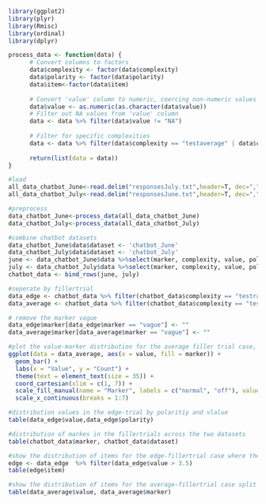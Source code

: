 
```{r}
library(ggplot2)
library(plyr)
library(Rmisc)
library(ordinal)
library(dplyr)
```

```{r}
process_data <- function(data) {
      # Convert columns to factors
      data$complexity <- factor(data$complexity)
      data$polarity <- factor(data$polarity)
      data$item<-factor(data$item)
        
      # Convert 'value' column to numeric, coercing non-numeric values to NA
      data$value <- as.numeric(as.character(data$value))
      # Filter out NA values from 'value' column
      data <- data %>% filter(data$value != "NA")
      
      # Filter for specific complexities
      data <- data %>% filter(data$complexity == "testaverage" | data$complexity == "testrating")
      
      return(list(data = data))
}
```

```{r}
#load
all_data_chatbot_June<-read.delim("responsesJuly.txt",header=T, dec=",")
all_data_chatbot_July<-read.delim("responsesJune.txt",header=T, dec=",")

#preprocess
data_chatbot_June<-process_data(all_data_chatbot_June)
data_chatbot_July<-process_data(all_data_chatbot_July)

#combine chatbot datasets
data_chatbot_June$data$dataset <- 'chatbot_June'
data_chatbot_July$data$dataset <- 'chatbot_July'
june <- data_chatbot_June$data %>%select(marker, complexity, value, polarity, variable, item, dataset) 
july <- data_chatbot_July$data %>%select(marker, complexity, value, polarity, variable, item, dataset) 
chatbot_data <- bind_rows(june, july)

#seperate by fillertrial
data_edge <- chatbot_data %>% filter(chatbot_data$complexity == "testrating")
data_average <- chatbot_data %>% filter(chatbot_data$complexity == "testaverage")
```

```{r}
# remove the marker vague 
data_edge$marker[data_edge$marker == "vague"] <- ""
data_average$marker[data_average$marker == "vague"] <- ""

#plot the value-marker distribution for the average filler trial case, 
ggplot(data = data_average, aes(x = value, fill = marker)) +  
  geom_bar() +  
  labs(x = "Value", y = "Count") +
  theme(text = element_text(size = 35)) +
  coord_cartesian(xlim = c(1, 7)) +
  scale_fill_manual(name = "Marker", labels = c("normal", "off"), values = c("#12deca", "#f54842"))+
  scale_x_continuous(breaks = 1:7)  

```

```{r}
#distribution values in the edge-trial by polaritiy and vlalue
table(data_edge$value,data_edge$polarity)
```

```{r}
#distribution of markes in the fillertrials across the two datasets
table(chatbot_data$marker, chatbot_data$dataset)
```

```{r}
#show the distribution of items for the edge-fillertrial case where the value is > 3.5
edge <- data_edge  %>% filter(data_edge$value > 3.5)
table(edge$item)
```

```{r}
#show the distribution of items for the average-fillertrial case split by marker
table(data_average$value, data_average$marker)
```
